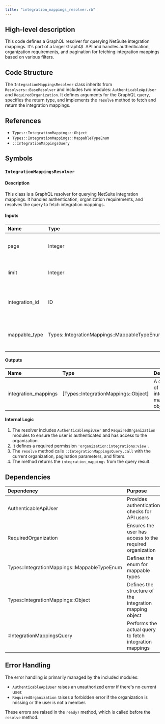 ```yaml
---
title: "integration_mappings_resolver.rb"
---
```


## High-level description
This code defines a GraphQL resolver for querying NetSuite integration mappings. It's part of a larger GraphQL API and handles authentication, organization requirements, and pagination for fetching integration mappings based on various filters.

## Code Structure
The `IntegrationMappingsResolver` class inherits from `Resolvers::BaseResolver` and includes two modules: `AuthenticableApiUser` and `RequiredOrganization`. It defines arguments for the GraphQL query, specifies the return type, and implements the `resolve` method to fetch and return the integration mappings.

## References
- `Types::IntegrationMappings::Object`
- `Types::IntegrationMappings::MappableTypeEnum`
- `::IntegrationMappingsQuery`

## Symbols

### `IntegrationMappingsResolver`
#### Description
This class is a GraphQL resolver for querying NetSuite integration mappings. It handles authentication, organization requirements, and resolves the query to fetch integration mappings.

#### Inputs
| Name | Type | Description |
|:-----|:-----|:------------|
| page | Integer | Optional page number for pagination |
| limit | Integer | Optional limit for the number of results |
| integration_id | ID | Optional ID to filter mappings by integration |
| mappable_type | Types::IntegrationMappings::MappableTypeEnum | Optional enum to filter mappings by type |

#### Outputs
| Name | Type | Description |
|:-----|:-----|:------------|
| integration_mappings | [Types::IntegrationMappings::Object] | A collection of integration mapping objects |

#### Internal Logic
1. The resolver includes `AuthenticableApiUser` and `RequiredOrganization` modules to ensure the user is authenticated and has access to the organization.
2. It defines a required permission `'organization:integrations:view'`.
3. The `resolve` method calls `::IntegrationMappingsQuery.call` with the current organization, pagination parameters, and filters.
4. The method returns the `integration_mappings` from the query result.

## Dependencies
| Dependency | Purpose |
|:-----------|:--------|
| AuthenticableApiUser | Provides authentication checks for API users |
| RequiredOrganization | Ensures the user has access to the required organization |
| Types::IntegrationMappings::MappableTypeEnum | Defines the enum for mappable types |
| Types::IntegrationMappings::Object | Defines the structure of the integration mapping object |
| ::IntegrationMappingsQuery | Performs the actual query to fetch integration mappings |

## Error Handling
The error handling is primarily managed by the included modules:
- `AuthenticableApiUser` raises an unauthorized error if there's no current user.
- `RequiredOrganization` raises a forbidden error if the organization is missing or the user is not a member.

These errors are raised in the `ready?` method, which is called before the `resolve` method.